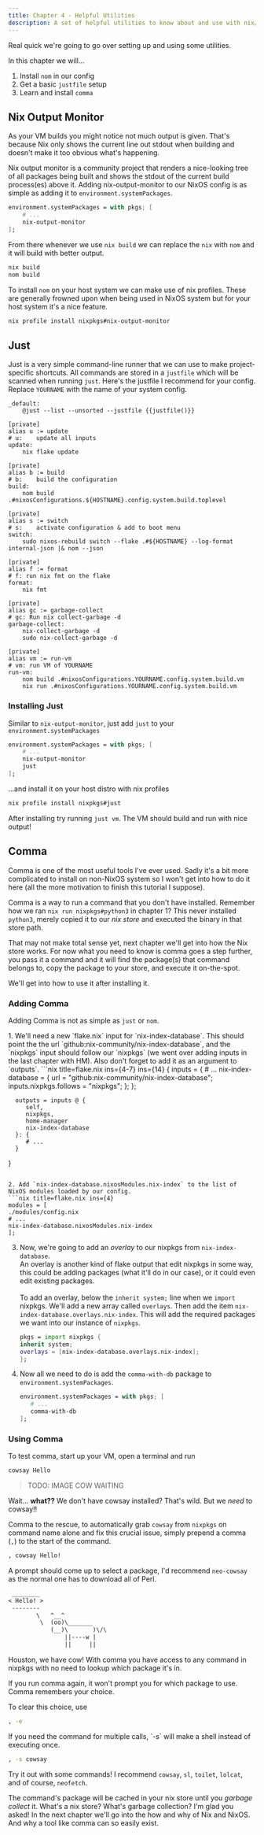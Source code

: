 ```yaml
---
title: Chapter 4 - Helpful Utilities
description: A set of helpful utilities to know about and use with nix/NixOS
---
```



Real quick we're going to go over setting up and using some utilities.

In this chapter we will...

1. Install `nom` in our config
2. Get a basic `justfile` setup
3. Learn and install `comma`

## Nix Output Monitor

As your VM builds you might notice not much output is given. That's because Nix only shows the current line out stdout when building and doesn't make it too obvious what's happening.

Nix output monitor is a community project that renders a nice-looking tree of all packages being built and shows the stdout of the current build process(es) above it. Adding nix-output-monitor to our NixOS config is as simple as adding it to `environment.systemPackages`. 

```nix title=config.nix ins={3}
environment.systemPackages = with pkgs; [
    # ...
    nix-output-monitor
];
```

From there whenever we use `nix build` we can replace the `nix` with `nom` and it will build with better output.

```sh ins=nom del=nix
nix build
nom build
```

To install `nom` on your host system we can make use of nix profiles. These are generally frowned upon when being used in NixOS system but for your host system it's a nice feature.

```sh
nix profile install nixpkgs#nix-output-monitor
```

## Just

Just is a very simple command-line runner that we can use to make project-specific shortcuts. All commands are stored in a `justfile` which will be scanned when running `just`. Here's the justfile I recommend for your config. Replace `YOURNAME` with the name of your system config.

```just title=justfile "YOURNAME"
_default:
    @just --list --unsorted --justfile {{justfile()}}

[private]
alias u := update
# u:    update all inputs
update:
    nix flake update

[private]
alias b := build
# b:    build the configuration
build:
    nom build .#nixosConfigurations.${HOSTNAME}.config.system.build.toplevel

[private]
alias s := switch
# s:    activate configuration & add to boot menu
switch: 
    sudo nixos-rebuild switch --flake .#${HOSTNAME} --log-format internal-json |& nom --json

[private]
alias f := format
# f: run nix fmt on the flake
format:
    nix fmt

[private]
alias gc := garbage-collect
# gc: Run nix collect-garbage -d
garbage-collect:
    nix-collect-garbage -d
    sudo nix-collect-garbage -d

[private]
alias vm := run-vm
# vm: run VM of YOURNAME
run-vm:
    nom build .#nixosConfigurations.YOURNAME.config.system.build.vm
    nix run .#nixosConfigurations.YOURNAME.config.system.build.vm
```

### Installing Just

Similar to `nix-output-monitor`, just add `just` to your `environment.systemPackages`

```nix title=config.nix ins={4}
environment.systemPackages = with pkgs; [
    # ...
    nix-output-monitor
    just
];
```

...and install it on your host distro with nix profiles

```sh
nix profile install nixpkgs#just
```

After installing try running `just vm`. The VM should build and run with nice output!

## Comma

Comma is one of the most useful tools I've ever used. Sadly it's a bit more complicated to install on non-NixOS system so I won't get into how to do it here (all the more motivation to finish this tutorial I suppose).

Comma is a way to run a command that you don't have installed. Remember how we ran `nix run nixpkgs#python3` in chapter 1? This never installed `python3`, merely copied it to our *nix store* and executed the binary in that store path. 

That may not make total sense yet, next chapter we'll get into how the Nix store works. For now what you need to know is comma goes a step further, you pass it a command and it will find the package(s) that command belongs to, copy the package to your store, and execute it on-the-spot.

We'll get into how to use it after installing it.

### Adding Comma

Adding Comma is not as simple as `just` or `nom`. 

<Steps>
1. We'll need a new `flake.nix` input for `nix-index-database`. This should point the the url `github:nix-community/nix-index-database`, and the `nixpkgs` input should follow our `nixpkgs` (we went over adding inputs in the last chapter with HM). Also don't forget to add it as an argument to `outputs`.
   ```nix title=flake.nix ins={4-7} ins={14}
   {
      inputs = {
         # ...
         nix-index-database = {
            url = "github:nix-community/nix-index-database";
            inputs.nixpkgs.follows = "nixpkgs";
         };
      };

      outputs = inputs @ {
         self,
         nixpkgs,
         home-manager
         nix-index-database
      }: {  
         # ...
      }
   }
   ```

2. Add `nix-index-database.nixosModules.nix-index` to the list of NixOS modules loaded by our config.
   ```nix title=flake.nix ins={4}
   modules = [
   ./modules/config.nix
   # ...
   nix-index-database.nixosModules.nix-index
   ];  
   ```

3. Now, we're going to add an *overlay* to our nixpkgs from `nix-index-database`. <br/>An overlay is another kind of flake output that edit nixpkgs in some way, this could be adding packages (what it'll do in our case), or it could even edit existing packages.<br/><br/>
   To add an overlay, below the `inherit system;` line when we `import` nixpkgs. We'll add a new array called `overlays`. Then add the item `nix-index-database.overlays.nix-index`. This will add the required packages we want into our instance of `nixpkgs`.
   ```nix title=flake.nix ins={3}
   pkgs = import nixpkgs {
   inherit system;
   overlays = [nix-index-database.overlays.nix-index];
   };
   ```

4. Now all we need to do is add the `comma-with-db` package to `environment.systemPackages`.
   ```nix title=config.nix ins={3}
   environment.systemPackages = with pkgs; [
      # ...
      comma-with-db
   ];
   ```
</Steps>

### Using Comma

To test comma, start up your VM, open a terminal and run

```sh
cowsay Hello
```

> TODO: IMAGE COW WAITING

Wait... **what??** We don't have cowsay installed? That's wild. But we *need* to cowsay!! 

Comma to the rescue, to automatically grab `cowsay` from `nixpkgs` on command name alone and fix this crucial issue, simply prepend a comma (`,`) to the start of the command.

```sh ins=", "
, cowsay Hello!
```

A prompt should come up to select a package, I'd recommend `neo-cowsay` as the normal one has to download all of Perl.

```txt
 ________
< Hello! >
 --------
        \   ^__^
         \  (oo)\_______
            (__)\       )\/\
                ||----w |
                ||     ||
```

Houston, we have cow! With comma you have access to any command in nixpkgs with no need to lookup which package it's in.

<Aside>
If you run comma again, it won't prompt you for which package to use. Comma remembers your choice.

To clear this choice, use

```sh
, -e
```
</Aside>

<Aside type="tip">
If you need the command for multiple calls, `-s` will make a shell instead of executing once.

```sh ins="-s"
, -s cowsay
```
</Aside>

Try it out with some commands! I recommend `cowsay`, `sl`, `toilet`, `lolcat`, and of course, `neofetch`.

The command's package will be cached in your nix store until you *garbage collect* it. What's a nix store? What's garbage collection? I'm glad you asked! In the next chapter we'll go into the how and why of Nix and NixOS. And why a tool like comma can so easily exist.
